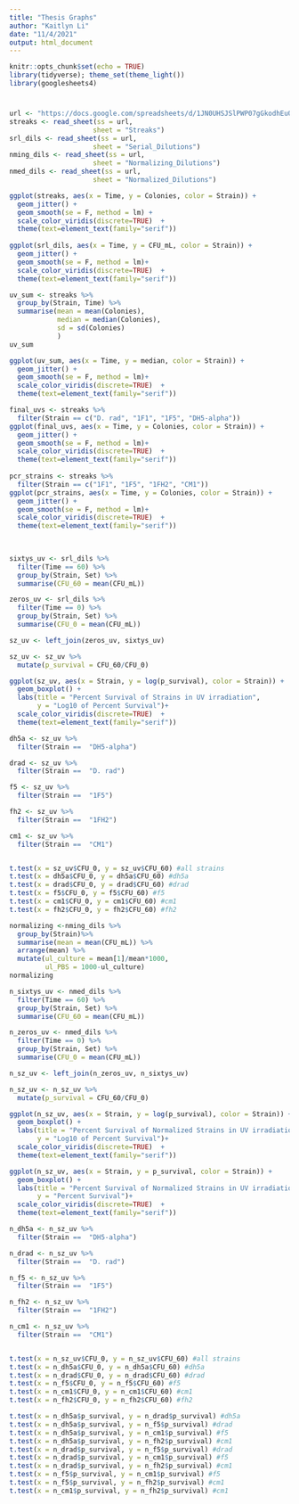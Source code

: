 ```yaml
---
title: "Thesis Graphs"
author: "Kaitlyn Li"
date: "11/4/2021"
output: html_document
---
```


```r
knitr::opts_chunk$set(echo = TRUE)
library(tidyverse); theme_set(theme_light())
library(googlesheets4)
```

#
```r
url <- "https://docs.google.com/spreadsheets/d/1JN0UHSJSlPWP07gGkodhEuOzFkuukClbuDjI7rDcokc/edit?usp=sharing"
streaks <- read_sheet(ss = url,
                     sheet = "Streaks")
srl_dils <- read_sheet(ss = url,
                     sheet = "Serial_Dilutions")
nming_dils <- read_sheet(ss = url,
                     sheet = "Normalizing_Dilutions")
nmed_dils <- read_sheet(ss = url,
                     sheet = "Normalized_Dilutions")

```

```r
ggplot(streaks, aes(x = Time, y = Colonies, color = Strain)) +
  geom_jitter() +
  geom_smooth(se = F, method = lm) +
  scale_color_viridis(discrete=TRUE)  +
  theme(text=element_text(family="serif"))
  
ggplot(srl_dils, aes(x = Time, y = CFU_mL, color = Strain)) +
  geom_jitter() +
  geom_smooth(se = F, method = lm)+
  scale_color_viridis(discrete=TRUE)  +
  theme(text=element_text(family="serif"))
```

```r
uv_sum <- streaks %>%
  group_by(Strain, Time) %>%
  summarise(mean = mean(Colonies),
            median = median(Colonies),
            sd = sd(Colonies)
            )
uv_sum
```
```r
ggplot(uv_sum, aes(x = Time, y = median, color = Strain)) +
  geom_jitter() +
  geom_smooth(se = F, method = lm)+
  scale_color_viridis(discrete=TRUE)  +
  theme(text=element_text(family="serif"))
```
```r
final_uvs <- streaks %>%
  filter(Strain == c("D. rad", "1F1", "1F5", "DH5-alpha"))
ggplot(final_uvs, aes(x = Time, y = Colonies, color = Strain)) +
  geom_jitter() +
  geom_smooth(se = F, method = lm)+
  scale_color_viridis(discrete=TRUE)  +
  theme(text=element_text(family="serif"))
  
pcr_strains <- streaks %>%
  filter(Strain == c("1F1", "1F5", "1FH2", "CM1"))
ggplot(pcr_strains, aes(x = Time, y = Colonies, color = Strain)) +
  geom_jitter() +
  geom_smooth(se = F, method = lm)+
  scale_color_viridis(discrete=TRUE)  +
  theme(text=element_text(family="serif"))
  
  
```



```r
sixtys_uv <- srl_dils %>%
  filter(Time == 60) %>%
  group_by(Strain, Set) %>%
  summarise(CFU_60 = mean(CFU_mL))

zeros_uv <- srl_dils %>%
  filter(Time == 0) %>%
  group_by(Strain, Set) %>%
  summarise(CFU_0 = mean(CFU_mL))

sz_uv <- left_join(zeros_uv, sixtys_uv)

sz_uv <- sz_uv %>%
  mutate(p_survival = CFU_60/CFU_0)

ggplot(sz_uv, aes(x = Strain, y = log(p_survival), color = Strain)) +
  geom_boxplot() +
  labs(title = "Percent Survival of Strains in UV irradiation",
       y = "Log10 of Percent Survival")+
  scale_color_viridis(discrete=TRUE)  +
  theme(text=element_text(family="serif"))

```

```r
dh5a <- sz_uv %>%
  filter(Strain == 	"DH5-alpha")

drad <- sz_uv %>%
  filter(Strain == 	"D. rad")

f5 <- sz_uv %>%
  filter(Strain == 	"1F5")

fh2 <- sz_uv %>%
  filter(Strain == 	"1FH2")

cm1 <- sz_uv %>%
  filter(Strain == 	"CM1")


t.test(x = sz_uv$CFU_0, y = sz_uv$CFU_60) #all strains
t.test(x = dh5a$CFU_0, y = dh5a$CFU_60) #dh5a
t.test(x = drad$CFU_0, y = drad$CFU_60) #drad
t.test(x = f5$CFU_0, y = f5$CFU_60) #f5
t.test(x = cm1$CFU_0, y = cm1$CFU_60) #cm1
t.test(x = fh2$CFU_0, y = fh2$CFU_60) #fh2
```

```r
normalizing <-nming_dils %>%
  group_by(Strain)%>%
  summarise(mean = mean(CFU_mL)) %>%
  arrange(mean) %>%
  mutate(ul_culture = mean[1]/mean*1000,
         ul_PBS = 1000-ul_culture)
normalizing


```


```r
n_sixtys_uv <- nmed_dils %>%
  filter(Time == 60) %>%
  group_by(Strain, Set) %>%
  summarise(CFU_60 = mean(CFU_mL))

n_zeros_uv <- nmed_dils %>%
  filter(Time == 0) %>%
  group_by(Strain, Set) %>%
  summarise(CFU_0 = mean(CFU_mL))

n_sz_uv <- left_join(n_zeros_uv, n_sixtys_uv)

n_sz_uv <- n_sz_uv %>%
  mutate(p_survival = CFU_60/CFU_0)

ggplot(n_sz_uv, aes(x = Strain, y = log(p_survival), color = Strain)) +
  geom_boxplot() +
  labs(title = "Percent Survival of Normalized Strains in UV irradiation",
       y = "Log10 of Percent Survival")+
  scale_color_viridis(discrete=TRUE)  +
  theme(text=element_text(family="serif"))

ggplot(n_sz_uv, aes(x = Strain, y = p_survival, color = Strain)) +
  geom_boxplot() +
  labs(title = "Percent Survival of Normalized Strains in UV irradiation",
       y = "Percent Survival")+
  scale_color_viridis(discrete=TRUE)  +
  theme(text=element_text(family="serif"))
```

```r
n_dh5a <- n_sz_uv %>%
  filter(Strain == 	"DH5-alpha")

n_drad <- n_sz_uv %>%
  filter(Strain == 	"D. rad")

n_f5 <- n_sz_uv %>%
  filter(Strain == 	"1F5")

n_fh2 <- n_sz_uv %>%
  filter(Strain == 	"1FH2")

n_cm1 <- n_sz_uv %>%
  filter(Strain == 	"CM1")


t.test(x = n_sz_uv$CFU_0, y = n_sz_uv$CFU_60) #all strains
t.test(x = n_dh5a$CFU_0, y = n_dh5a$CFU_60) #dh5a
t.test(x = n_drad$CFU_0, y = n_drad$CFU_60) #drad
t.test(x = n_f5$CFU_0, y = n_f5$CFU_60) #f5
t.test(x = n_cm1$CFU_0, y = n_cm1$CFU_60) #cm1
t.test(x = n_fh2$CFU_0, y = n_fh2$CFU_60) #fh2
```

```r
t.test(x = n_dh5a$p_survival, y = n_drad$p_survival) #dh5a
t.test(x = n_dh5a$p_survival, y = n_f5$p_survival) #drad
t.test(x = n_dh5a$p_survival, y = n_cm1$p_survival) #f5
t.test(x = n_dh5a$p_survival, y = n_fh2$p_survival) #cm1
t.test(x = n_drad$p_survival, y = n_f5$p_survival) #drad
t.test(x = n_drad$p_survival, y = n_cm1$p_survival) #f5
t.test(x = n_drad$p_survival, y = n_fh2$p_survival) #cm1
t.test(x = n_f5$p_survival, y = n_cm1$p_survival) #f5
t.test(x = n_f5$p_survival, y = n_fh2$p_survival) #cm1
t.test(x = n_cm1$p_survival, y = n_fh2$p_survival) #cm1
```



